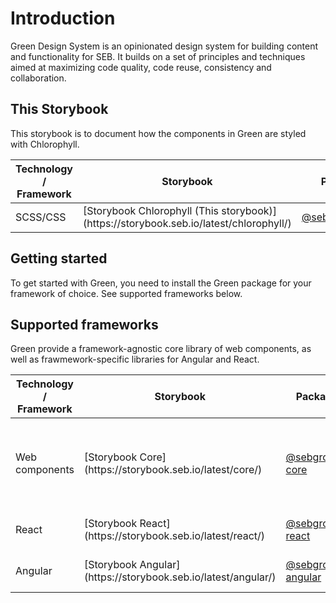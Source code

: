 
<Meta title="Introduction" />

# Introduction

Green Design System is an opinionated design system for building content and functionality for SEB.
It builds on a set of principles and techniques aimed at maximizing code quality, code reuse, consistency and collaboration.

## This Storybook

This storybook is to document how the components in Green are styled with Chlorophyll.

<table>
<thead>
<tr>
<th>Technology / Framework</th>
<th>Storybook</th>
<th>Package name</th>
<th></th>
<th>Description</th>
</tr>
</thead>
<tbody>
<tr>
<td>SCSS/CSS</td>
<td>[Storybook Chlorophyll (This storybook)](https://storybook.seb.io/latest/chlorophyll/)</td>
<td><a href="https://github.com/seb-oss/green/tree/main/libs/chlorophyll">@sebgroup/chlorophyll</a></td>
<td><a href="https://github.com/seb-oss/green/tree/main/libs/chlorophyll/CHANGELOG.md">Changelog</a></td>
<td>Styling framework</td>
</tr>
</tbody>
</table>

## Getting started

To get started with Green, you need to install the Green package for your framework of choice. See supported frameworks below.

## Supported frameworks

Green provide a framework-agnostic core library of web components, as well as frawmework-specific libraries for Angular and React.

<table>
<thead>
<tr>
<th>Technology / Framework</th>
<th>Storybook</th>
<th>Package name</th>
<th></th>
<th>Description</th>
</tr>
</thead>
<tbody>
<tr>
<td>Web components</td>
<td>[Storybook Core](https://storybook.seb.io/latest/core/)</td>
<td><a href="https://github.com/seb-oss/green/tree/main/libs/core">@sebgroup/green-core</a></td>
<td><a href="https://github.com/seb-oss/green/tree/main/libs/core/CHANGELOG.md">Changelog</a></td>
<td>Web Component library built with <a href="https://lit.dev" rel="nofollow">Lit</a>. Can be used in any framework</td>
</tr>
<tr>
<td>React</td>
<td>[Storybook React](https://storybook.seb.io/latest/react/)</td>
<td><a href="https://github.com/seb-oss/green/tree/main/libs/react">@sebgroup/green-react</a></td>
<td><a href="https://github.com/seb-oss/green/tree/main/libs/react/CHANGELOG.md">Changelog</a></td>
<td>React component library</td>
</tr>
<tr>
<td>Angular</td>
<td>[Storybook Angular](https://storybook.seb.io/latest/angular/)</td>
<td><a href="https://github.com/seb-oss/green/tree/main/libs/angular">@sebgroup/green-angular</a></td>
<td><a href="https://github.com/seb-oss/green/tree/main/libs/angular/CHANGELOG.md">Changelog</a></td>
<td>Angular component library</td>
</tr>
</tbody>
</table>
